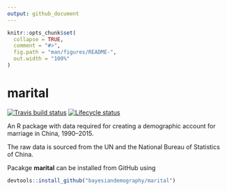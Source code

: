 ```yaml
---
output: github_document
---
```


<!-- README.md is generated from README.Rmd. Please edit that file -->

```r
knitr::opts_chunk$set(
  collapse = TRUE,
  comment = "#>",
  fig.path = "man/figures/README-",
  out.width = "100%"
)
```
# marital

<!-- badges: start -->
[![Travis build status](https://travis-ci.com/bayesiandemography/marital.svg?branch=master)](https://travis-ci.com/bayesiandemography/marital)
[![Lifecycle status](https://img.shields.io/badge/lifecycle-experimental-orange.svg)](https://www.tidyverse.org/lifecycle/#experimental)
<!-- badges: end -->


An R package with data required for creating a demographic account
for marriage in China, 1990--2015.

The raw data is sourced from the UN and the National Bureau of Statistics of China.

Pacakge **marital** can be installed from GitHub using
``` r
devtools::install_github("bayesiandemography/marital")
```





